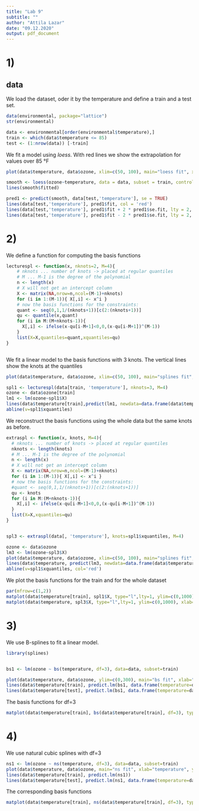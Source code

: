 ```yaml
---
title: "Lab 9"
subtitle: ""
author: "Attila Lazar"
date: "09.12.2020"
output: pdf_document
---
```


# 1)

## data

We load the dataset, oder it by the temperature and define a train and a test set. 

```r

data(environmental, package="lattice")
str(environmental)

data <- environmental[order(environmental$temperature),]
train <- which(data$temperature <= 85)
test <- (1:nrow(data)) [-train]

```

We fit a model using *loess*. With red lines we show the extrapolation for values over 85 °F

```r
plot(data$temperature, data$ozone, xlim=c(50, 100), main="loess fit", xlab="temperature", ylab="ozone")

smooth <- loess(ozone~temperature, data = data, subset = train, control = loess.control(surface = "direct"), span = 4, degree = 2)
lines(smooth$fitted)

pred1 <- predict(smooth, data[test,'temperature'], se = TRUE)
lines(data[test,'temperature'], pred1$fit, col = 'red')
lines(data[test,'temperature'], pred1$fit + 2 * pred1$se.fit, lty = 2, col = 'red')
lines(data[test,'temperature'], pred1$fit - 2 * pred1$se.fit, lty = 2, col = 'red')


```
# 2)

We define a function for computing the basis functions

```r

lecturespl <- function(x, nknots=2, M=4){
    # nknots ... number of knots -> placed at regular quantiles
    # M ... M-1 is the degree of the polynomial
    n <- length(x)
    # X will not get an intercept column
    X <- matrix(NA,nrow=n,ncol=(M-1)+nknots)
    for (i in 1:(M-1)){ X[,i] <- x^i }
    # now the basis functions for the constraints:
    quant <- seq(0,1,1/(nknots+1))[c(2:(nknots+1))]
    qu <- quantile(x,quant)
    for (i in M:(M+nknots-1)){
      X[,i] <- ifelse(x-qu[i-M+1]<0,0,(x-qu[i-M+1])^(M-1))
    }
    list(X=X,quantiles=quant,xquantiles=qu)
}



```

We fit a linear model to the basis functions with 3 knots. The vertical lines show the knots at the quantiles

```r
plot(data$temperature, data$ozone, xlim=c(50, 100), main="splines fit", xlab="temperature", ylab="ozone")

spl1 <- lecturespl(data[train, 'temperature'], nknots=3, M=4)
ozone <- data$ozone[train]
lm1 <- lm(ozone~spl1$X)
lines(data$temperature[train],predict(lm1, newdata=data.frame(data$temperature[train])))
abline(v=spl1$xquantiles)

```

We reconstruct the basis functions using the whole data but the same knots as before.

```r
extraspl <- function(x, knots, M=4){
  # nknots ... number of knots -> placed at regular quantiles
  nknots <- length(knots)
  # M ... M-1 is the degree of the polynomial
  n <- length(x)
  # X will not get an intercept column
  X <- matrix(NA,nrow=n,ncol=(M-1)+nknots)
  for (i in 1:(M-1)){ X[,i] <- x^i }
  # now the basis functions for the constraints:
  #quant <- seq(0,1,1/(nknots+1))[c(2:(nknots+1))]
  qu <- knots
  for (i in M:(M+nknots-1)){
    X[,i] <- ifelse(x-qu[i-M+1]<0,0,(x-qu[i-M+1])^(M-1))
  }
  list(X=X,xquantiles=qu)
}


spl3 <- extraspl(data[, 'temperature'], knots=spl1$xquantiles, M=4)

ozone <- data$ozone
lm3 <- lm(ozone~spl3$X)
plot(data$temperature, data$ozone, xlim=c(50, 100), main="splines fit", xlab="temperature", ylab="ozone")
lines(data$temperature, predict(lm3, newdata=data.frame(data$temperature)),col='red')
abline(v=spl1$xquantiles, col='red')

```

We plot the basis functions for the train and for the whole dataset

```r
par(mfrow=c(1,2))
matplot(data$temperature[train], spl1$X, type="l",lty=1, ylim=c(0,1000), xlab="temperature", ylab="train basis functions")
matplot(data$temperature, spl3$X, type="l",lty=1, ylim=c(0,1000), xlab="temperature", ylab="whole basis functions")

```

# 3)

We use B-splines to fit a linear model.

```r
library(splines)


bs1 <- lm(ozone ~ bs(temperature, df=3), data=data, subset=train)

plot(data$temperature, data$ozone, ylim=c(0,300), main="bs fit", xlab="temperature", ylab="ozone")
lines(data$temperature[train], predict.lm(bs1, data.frame(temperature=data$temperature[train])))
lines(data$temperature[test], predict.lm(bs1, data.frame(temperature=data$temperature[test])), col="red")

```

The basis functions for df=3

```r

matplot(data$temperature[train], bs(data$temperature[train], df=3), type="l",lty=1, xlab="temperature", ylab="bs df=3", xlim=c(50,100))

```

# 4)

We use natural cubic splines with df=3

```r

ns1 <- lm(ozone ~ ns(temperature, df=3), data=data, subset=train)
plot(data$temperature, data$ozone, main="ns fit", xlab="temperature", ylab="ozone")
lines(data$temperature[train], predict.lm(ns1))
lines(data$temperature[test], predict.lm(ns1, data.frame(temperature=data$temperature[test])), col="red")

```

The corresponding basis functions

```r
matplot(data$temperature[train], ns(data$temperature[train], df=3), type="l",lty=1, xlab="temperature", ylab="ns df=3")

```

```r

```

```r

```

```r

```
